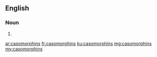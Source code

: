 ==English==

===Noun===
{{head|en|plural}}

# {{plural of|casomorphin|lang=en}}

[[ar:casomorphins]]
[[fr:casomorphins]]
[[ku:casomorphins]]
[[mg:casomorphins]]
[[my:casomorphins]]